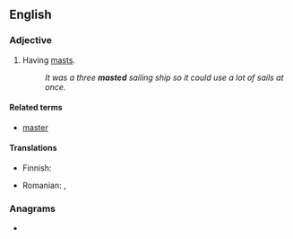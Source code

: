 ==English==

===Adjective===
{{en-adj|-}}

# Having [[mast]]s.
#: ''It was a three '''masted''' sailing ship so it could use a lot of sails at once.''

====Related terms====
* [[master#Etymology 2|master]]

====Translations====
{{trans-top|having masts}}
* Finnish: {{t|fi|-mastoinen}}
{{trans-mid}}
* Romanian: {{t|ro|arborat}}, {{t|ro|cu catarge}}
{{trans-bottom}}

===Anagrams===
* {{anagrams|en|demast|madest}}